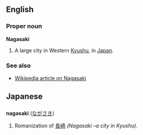 == English ==
=== Proper noun ===
'''Nagasaki'''

# A large city in Western [[Kyushu]], in [[Japan]].

=== See also ===
*[[w:Nagasaki|Wikipedia article on Nagasaki]]


== Japanese ==
=== {{Romaji}} ===
'''nagasaki''' ([[ながさき]])

# Romanization of [[長崎]] ''(Nagasaki &ndash;a city in Kyushu)''.